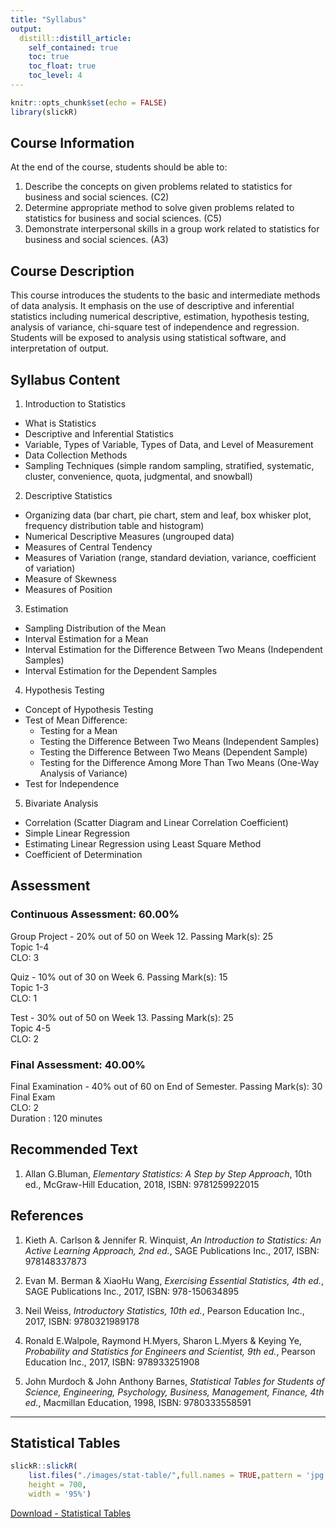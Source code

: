 ```yaml
---
title: "Syllabus"
output: 
  distill::distill_article:
    self_contained: true
    toc: true
    toc_float: true
    toc_level: 4
---
```


```r
knitr::opts_chunk$set(echo = FALSE)
library(slickR)
```

## Course Information\

At the end of the course, students should be able to:\

1. Describe the concepts on given problems related to statistics for business and social sciences. (C2)\
2. Determine appropriate method to solve given problems related to statistics for business and social sciences. (C5)\
3. Demonstrate interpersonal skills in a group work related to statistics for business and social sciences. (A3)\

## Course Description\

This course introduces the students to the basic and intermediate methods of data analysis. It emphasis on the use of descriptive and inferential statistics including numerical descriptive, estimation, hypothesis testing, analysis of variance, chi-square test of independence and regression. Students will be exposed to analysis using statistical software, and interpretation of output.\

## Syllabus Content\

1. Introduction to Statistics\
  - What is Statistics\
  - Descriptive and Inferential Statistics\
  - Variable, Types of Variable, Types of Data, and Level of Measurement\
  - Data Collection Methods\
  - Sampling Techniques (simple random sampling, stratified, systematic, cluster, convenience, quota, judgmental, and snowball)\
  
2. Descriptive Statistics\
  - Organizing data (bar chart, pie chart, stem and leaf, box whisker plot, frequency distribution table and histogram)\
  - Numerical Descriptive Measures (ungrouped data)\
  - Measures of Central Tendency\
  - Measures of Variation (range, standard deviation, variance, coefficient of variation)\
  - Measure of Skewness\
  - Measures of Position\
  
3. Estimation\
  - Sampling Distribution of the Mean\
  - Interval Estimation for a Mean\
  - Interval Estimation for the Difference Between Two Means (Independent Samples)\
  - Interval Estimation for the Dependent Samples\

4. Hypothesis Testing\
  - Concept of Hypothesis Testing\
  - Test of Mean Difference:\
    - Testing for a Mean\
    - Testing the Difference Between Two Means (Independent Samples)\
    - Testing the Difference Between Two Means (Dependent Sample)\
    - Testing for the Difference Among More Than Two Means (One-Way Analysis of Variance)\
  - Test for Independence\

5. Bivariate Analysis\
  - Correlation (Scatter Diagram and Linear Correlation Coefficient)\
  - Simple Linear Regression\
  - Estimating Linear Regression using Least Square Method\
  - Coefficient of Determination\
  
## Assessment\

### Continuous Assessment: 60.00%\

Group Project - 20% out of 50 on Week 12. Passing Mark(s): 25\
Topic 1-4\
CLO: 3\

Quiz - 10% out of 30 on Week 6. Passing Mark(s): 15\
Topic 1-3\
CLO: 1\

Test - 30% out of 50 on Week 13. Passing Mark(s): 25\
Topic 4-5\
CLO: 2\

### Final Assessment: 40.00%\

Final Examination - 40% out of 60 on End of Semester. Passing Mark(s): 30\
Final Exam\
CLO: 2\
Duration : 120 minutes\

## Recommended Text\

1. Allan G.Bluman, *Elementary Statistics: A Step by Step Approach*, 10th ed., McGraw-Hill Education, 2018, ISBN:
9781259922015

## References\

1. Kieth A. Carlson & Jennifer R. Winquist, *An Introduction to Statistics: An Active Learning Approach, 2nd ed.*, SAGE Publications Inc., 2017, ISBN: 978148337873\

2. Evan M. Berman & XiaoHu Wang, *Exercising Essential Statistics, 4th ed.*, SAGE Publications Inc., 2017, ISBN: 978-150634895\

3. Neil Weiss, *Introductory Statistics, 10th ed.*, Pearson Education Inc., 2017, ISBN: 9780321989178\

4. Ronald E.Walpole, Raymond H.Myers, Sharon L.Myers & Keying Ye, *Probability and Statistics for Engineers and Scientist, 9th ed.*, Pearson Education Inc., 2017, ISBN: 978933251908\

5. John Murdoch & John Anthony Barnes, *Statistical Tables for Students of Science, Engineering, Psychology, Business, Management, Finance, 4th ed.*, Macmillan Education, 1998, ISBN: 9780333558591\

<!-- ```{r} -->
<!-- slickR::slickR( -->
<!--     list.files("./images/syllabus/",full.names = TRUE,pattern = 'png'), -->
<!--     height = 700, -->
<!--     width = '95%') -->
<!-- ``` -->

<!-- --- -->

<!-- ## OBE Documents   -->

<!-- ```{r} -->
<!-- slickR::slickR( -->
<!--     list.files("./images/obe/",full.names = TRUE,pattern = 'png'), -->
<!--     height = 500, -->
<!--     width = '95%') -->
<!-- ``` -->

---

## Statistical Tables  

```r
slickR::slickR(
    list.files("./images/stat-table/",full.names = TRUE,pattern = 'jpg'),
    height = 700,
    width = '95%')
```

<aside>
[Download - Statistical Tables](./files/Full Table STA404.pdf)
</aside>